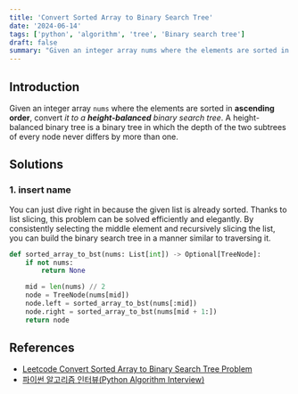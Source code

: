 ```yaml
---
title: 'Convert Sorted Array to Binary Search Tree'
date: '2024-06-14'
tags: ['python', 'algorithm', 'tree', 'Binary search tree']
draft: false
summary: "Given an integer array nums where the elements are sorted in ascending order, convert it to a height-balanced binary search tree."
---
```


## Introduction
Given an integer array `nums` where the elements are sorted in **ascending order**, convert _it to a **height-balanced** binary search tree_.
A height-balanced binary tree is a binary tree in which the depth of the two subtrees of every node never differs by more than one.

## Solutions
### 1. insert name
You can just dive right in because the given list is already sorted.
Thanks to list slicing, this problem can be solved efficiently and elegantly. 
By consistently selecting the middle element and recursively slicing the list, 
you can build the binary search tree in a manner similar to traversing it.

```python:main.py
def sorted_array_to_bst(nums: List[int]) -> Optional[TreeNode]:
    if not nums:
        return None

    mid = len(nums) // 2
    node = TreeNode(nums[mid])
    node.left = sorted_array_to_bst(nums[:mid])
    node.right = sorted_array_to_bst(nums[mid + 1:])
    return node
```


## References

- [Leetcode Convert Sorted Array to Binary Search Tree Problem](https://leetcode.com/problems/balanced-binary-tree)
- [파이썬 알고리즘 인터뷰(Python Algorithm Interview)](https://www.aladin.co.kr/shop/wproduct.aspx?ItemId=245495826)
